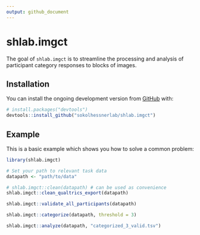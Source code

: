 ```yaml
---
output: github_document
---
```


<!-- README.md is generated from README.Rmd. Please edit that file -->

# shlab.imgct

<!-- badges: start -->
<!-- badges: end -->

The goal of ``shlab.imgct`` is to streamline the processing and analysis
of participant category responses to blocks of images.

## Installation

You can install the ongoing development version from [GitHub](https://github.com/) with:

``` r
# install.packages("devtools")
devtools::install_github("sokolhessnerlab/shlab.imgct")
```
## Example

This is a basic example which shows you how to solve a common problem:

```r
library(shlab.imgct)

# Set your path to relevant task data
datapath <- "path/to/data"

# shlab.imgct::clean(datapath) # can be used as convenience
shlab.imgct::clean_qualtrics_export(datapath)

shlab.imgct::validate_all_participants(datapath)

shlab.imgct::categorize(datapath, threshold = 3)

shlab.imgct::analyze(datapath, "categorized_3_valid.tsv")

```
